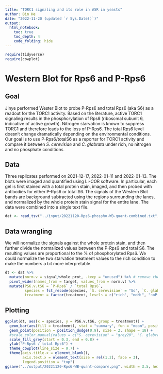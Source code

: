 ```yaml
---
title: "TORC1 signaling and its role in ASR in yeasts"
author: Bin He
date: "2022-11-20 (updated `r Sys.Date()`)"
output:
  html_notebook:
    toc: true
    toc_depth: 4
    code_folding: hide
---
```


```r
require(tidyverse)
require(cowplot)
```

# Western Blot for Rps6 and P-Rps6
## Goal
Jinye performed Wester Blot to probe P-Rps6 and total Rps6 (aka S6) as a readout for the TORC1 activity. Based on the literature, active TORC1 signaling results in the phosphorylation of Rps6 (ribosomal subunit 6, indicative of active growth). Nitrogen starvation is known to suppress TORC1 and therefore leads to the loss of P-Rps6. The total Rps6 level doesn't change dramatically depending on the environmental conditions. Our goal is to use P-Rps6/totalS6 as a reporter for TORC1 activity and compare it between _S. cerevisiae_ and _C. glabrata_ under rich, no nitrogen and no phosphate conditions.

## Data
Three replicates performed on 2021-12-17, 2022-01-11 and 2022-01-13. The blots were imaged and quantified using Li-COR software. In particular, each gel is first stained with a total protein stain, imaged, and then probed with antibodies for either P-Rps6 or total S6. The signals of the Western Blot bands are background subtracted using the regions surrounding the lanes, and normalized by the whole protein stain signal for the entire lane. The data were combined into a single text file.

```r
dat <- read_tsv("../input/20221120-Rps6-phospho-WB-quant-combined.txt", col_types = cols())
```

## Data wrangling
We will normalize the signals against the whole protein stain, and then further divide the normalized values between the P-Rps6 and total S6. The resulting values are proportional to the % of phosphorylated Rps6. We could normalize the two starvation treatment values to the rich condition to make the numbers a bit more interpretable.
```r
dt <- dat %>% 
  mutate(norm.v = signal/whole_prot, .keep = "unused") %>% # remove the variables used to create the new one
  pivot_wider(names_from = target, values_from = norm.v) %>% 
  mutate(PS6.v.tS6 = `P-Rps6` / `total Rps6`,
         species = fct_recode(species, `S. cerevisiae` = "Sc", `C. glabrata` = "Cg"),
         treatment = factor(treatment, levels = c("rich", "noNi", "noPi"), labels = c("Rich", "- N", "- Pi")))
```

## Plotting
```r
ggplot(dt, aes(x = species, y = PS6.v.tS6, group = treatment)) +
  geom_bar(aes(fill = treatment), stat = "summary", fun = "mean", position = position_dodge(0.9), width = .8) +
  geom_point(position = position_dodge(0.9), size = 2, shape = 18) +
  #scale_color_manual(values = c("S. cerevisiae" = "grey20", "C. glabrata" = "orange2")) +
  scale_fill_grey(start = 0.3, end = 0.8) +
  ylab("P-Rps6 / total Rps6") +
  theme_cowplot(line_size = 0.7) +
  theme(axis.title.x = element_blank(),
        axis.text.x = element_text(size = rel(1.2), face = 3),
        legend.position = "top")
ggsave("../output/20221120-Rps6-WB-quant-compare.png", width = 3.5, height = 3.5)
```

